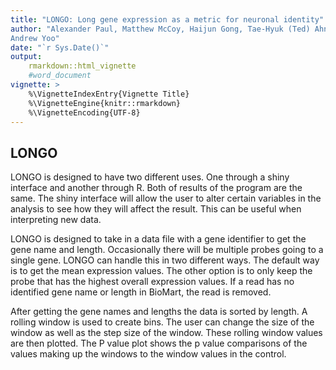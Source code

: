 ```yaml
---
title: "LONGO: Long gene expression as a metric for neuronal identity"
author: "Alexander Paul, Matthew McCoy, Haijun Gong, Tae-Hyuk (Ted) Ahn,
Andrew Yoo"
date: "`r Sys.Date()`"
output:
    rmarkdown::html_vignette
    #word_document
vignette: >
    %\VignetteIndexEntry{Vignette Title}
    %\VignetteEngine{knitr::rmarkdown}
    %\VignetteEncoding{UTF-8}
---
```

## LONGO

LONGO is designed to have two different uses. One through a shiny interface
and another through R. Both of results of the program are
the same. The shiny interface will allow the user to alter certain variables
in the analysis to see how they will affect the result. This can be
useful when interpreting new data.

LONGO is designed to take in a data file with a gene identifier to get
the gene name and length. Occasionally there will be multiple probes going
to a single gene. LONGO can handle this in two different ways. The default way
is to get the mean expression values. The other option is to only keep the
probe that has the highest overall expression values. If a read has no
identified gene name or length in BioMart, the read is removed.

After getting the gene names and lengths the data is sorted by length. A
rolling window is used to create bins. The user can change the size of the
window as well as the step size of the window. These rolling window values
are then plotted. The P value plot shows the p value comparisons of the values
making up the windows to the window values in the control.
